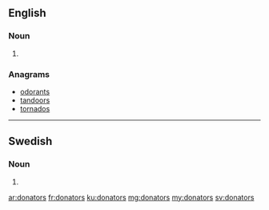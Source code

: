 ==English==

===Noun===
{{head|en|plural}}

# {{plural of|donator|lang=en|nocat=1}}

===Anagrams===
* [[odorants#English|odorants]]
* [[tandoors#English|tandoors]]
* [[tornados#English|tornados]]

----

==Swedish==

===Noun===
{{head|sv|noun form}}

# {{sv-noun-form-indef-gen|donator}}

[[ar:donators]]
[[fr:donators]]
[[ku:donators]]
[[mg:donators]]
[[my:donators]]
[[sv:donators]]